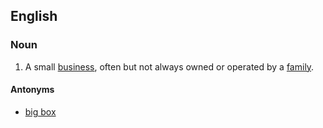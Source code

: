{{see|mom-and-pop}}
==English==
===Noun===
{{en-noun|sg=[[mom]] and [[pop]]}}

# A small [[business]], often but not always owned or operated by a [[family]].

====Antonyms====
* {{sense|small business}} [[big box]]
